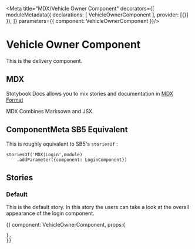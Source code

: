 
<Meta title="MDX/Vehicle Owner Component" decorators={[
    moduleMetadata({
        declarations: [
            VehicleOwnerComponent
        ],
        provider: [{}]
    }),
]} parameters={{
    component: VehicleOwnerComponent
}}/>

# Vehicle Owner Component 

This is the delivery component.

## MDX

Stotybook Docs allows you to mix stories and documentation in 
[MDX Format](https://mdxjs.com/)

MDX Combines Marksown and JSX.

## ComponentMeta SB5 Equivalent

This is roughly equivalent to SB5's `storiesOf` :

```
storiesOf('MDX|Login',module)
    .addParameter({component: LoginComponent})

```

## Stories

### Default

This is the default story. In this story the users can take a look at the overall
appearance of the login component.

<Preview>
  <Story name="Default">{{
    component: VehicleOwnerComponent,
    props:{
      
    },
    }}    
  </Story>
</Preview>